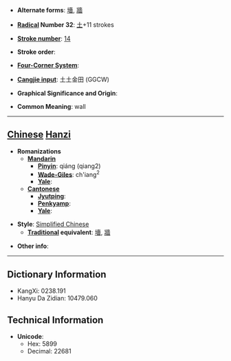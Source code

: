 * '''Alternate forms''': [[墻]], [[牆]]

* '''[[Wiktionary:Chinese radical index| Radical]] Number 32''': [[Wiktionary:Chinese radical index 土|土]]+11 strokes

* '''[[Wiktionary:Chinese total strokes index|Stroke number]]''': [[Wiktionary:Chinese total strokes index 14|14]]

* '''Stroke order''': 

* '''[[Wiktionary:Chinese four corner index|Four-Corner System]]''': 

* '''[[Wiktionary:Chinese Cangjie index|Cangjie input]]''': 土土金田 (GGCW)

* '''Graphical Significance and Origin''': 

* '''Common Meaning''': wall

----

== [[Chinese]] [[Hanzi]] ==

* '''Romanizations'''
** '''[[Mandarin]]'''
*** '''[[Pinyin]]''': qiáng (qiang2)
*** '''[[Wade-Giles]]''': ch'iang<sup>2</sup>
*** '''[[Yale]]''': 
** '''[[Cantonese]]'''
*** '''[[Jyutping]]''':
*** '''[[Penkyamp]]''': 
*** '''[[Yale]]''': 

* '''Style''': [[Simplified Chinese]] 
** '''[[Traditional Chinese|Traditional]] equivalent''': [[墻]], [[牆]]

* '''Other info''': 

----

== Dictionary Information ==

* KangXi: 0238.191
* Hanyu Da Zidian: 10479.060

== Technical Information ==

* '''Unicode''':
** Hex: 5899
** Decimal: 22681